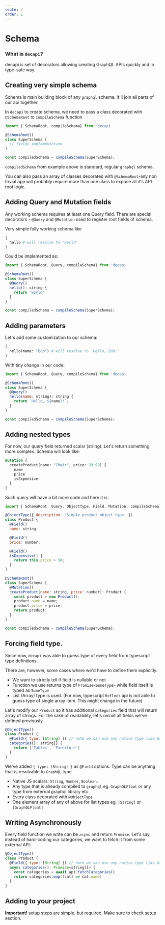 ```yaml
---
route: /
order: 1
---
```


# Schema

### What is `decapi`?

decapi is set of decorators allowing creating GraphQL APIs quickly and in type-safe way.

## Creating very simple schema

Schema is main building block of any `graphql` schema. It'll join all parts of our api together.

In `decapi` to create schema, we need to pass a class decorated with `@SchemaRoot` to `compileSchema` function

```js
import { SchemaRoot, compileSchema} from 'decapi

@SchemaRoot()
class SuperSchema {
  // fields implementation
}

const compiledSchema = compileSchema(SuperSchema);
```

`compiledSchema` from example above is standard, regular `graphql` schema.

You can also pass an array of classes decorated with `@SchemaRoot`-any non trivial app will probably require more than one class to expose all it's API root logic.

## Adding Query and Mutation fields

Any working schema requires at least one Query field. There are special decorators - `@Query` and `@Mutation` used to register root fields of schema.

Very simple fully working schema like

```graphql
{
  hello # will resolve to 'world'
}
```

Could be implemented as:

```js
import { SchemaRoot, Query, compileSchema} from 'decapi

@SchemaRoot()
class SuperSchema {
  @Query()
  hello(): string {
    return 'world'
  }
}

const compiledSchema = compileSchema(SuperSchema);
```

## Adding parameters

Let's add some customization to our schema:

```graphql
{
  hello(name: "Bob") # will resolve to 'Hello, Bob!'
}
```

With tiny change in our code:

```js
import { SchemaRoot, Query, compileSchema} from 'decapi

@SchemaRoot()
class SuperSchema {
  @Query()
  hello(name: string): string {
    return `Hello, ${name}!`;
  }
}

const compiledSchema = compileSchema(SuperSchema);
```

## Adding nested types

For now, our query field returned scalar (string). Let's return something more complex. Schema will look like:

```graphql
mutation {
  createProduct(name: "Chair", price: 99.99) {
    name
    price
    isExpensive
  }
}
```

Such query will have a bit more code and here it is:

```js
import { SchemaRoot, Query, ObjectType, Field, Mutation, compileSchema} from 'decapi;

@ObjectType({ description: 'Simple product object type' })
class Product {
  @Field()
  name: string;

  @Field()
  price: number;

  @Field()
  isExpensive() {
    return this.price > 50;
  }
}

@SchemaRoot()
class SuperSchema {
  @Mutation()
  createProduct(name: string, price: number): Product {
    const product = new Product();
    product.name = name;
    product.price = price;
    return product;
  }
}

const compiledSchema = compileSchema(SuperSchema);
```

## Forcing field type.

Since now, `decapi` was able to guess type of every field from typescript type definitions.

There are, however, some cases where we'd have to define them explicitly.

- We want to strictly tell if field is nullable or not
- Function we use returns type of `Promise<SomeType>` while field itself is typed as `SomeType`
- List (Array) type is used. (For now, typescript `Reflect` api is not able to guess type of single array item. This might change in the future)

Let's modify our `Product` so it has additional `categories` field that will return array of strings. For the sake of readability, let's ommit all fields we've defined previously.

```js
@ObjectType()
class Product {
  @Field({ type: [String] }) // note we can use any native type like GraphQLString!
  categories(): string[] {
    return ['Tables', 'Furniture']
  }
}
```

We've added `{ type: [String] }` as `@Field` options. Type can be anything that is resolvable to `GraphQL` type

- Native JS scalars: `String`, `Number`, `Boolean`.
- Any type that is already compiled to `graphql` eg. `GraphQLFloat` or any type from external graphql library etc
- Every class decorated with `@ObjectType`
- One element array of any of above for list types eg. `[String]` or `[GraphQLFloat]`

## Writing Asynchronously

Every field function we write can be `async` and return `Promise`. Let's say, instead of hard-coding our categories, we want to fetch it from some external API:

```js
@ObjectType()
class Product {
  @Field({ type: [String] }) // note we can use any native type like GraphQLString!
  async categories(): Promise<string[]> {
    const categories = await api.fetchCategories()
    return categories.map((cat) => cat.name)
  }
}
```

## Adding to your project

**Important!** setup steps are simple, but required. Make sure to check [setup](/setup) section.
